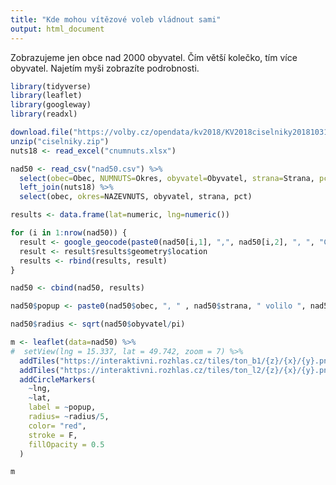 ```yaml
---
title: "Kde mohou vítězové voleb vládnout sami"
output: html_document
---
```


Zobrazujeme jen obce nad 2000 obyvatel. Čím větší kolečko, tím více obyvatel. Najetím myši zobrazíte podrobnosti. 


```r
library(tidyverse)
library(leaflet)
library(googleway)
library(readxl)

download.file("https://volby.cz/opendata/kv2018/KV2018ciselniky20181031.zip", "ciselniky.zip")
unzip("ciselniky.zip")
nuts18 <- read_excel("cnumnuts.xlsx")

nad50 <- read_csv("nad50.csv") %>%
  select(obec=Obec, NUMNUTS=Okres, obyvatel=Obyvatel, strana=Strana, pct=Procent) %>%
  left_join(nuts18) %>%
  select(obec, okres=NAZEVNUTS, obyvatel, strana, pct)

results <- data.frame(lat=numeric, lng=numeric())

for (i in 1:nrow(nad50)) {
  result <- google_geocode(paste0(nad50[i,1], ",", nad50[i,2], ", ", "Czechia"), key = "AIzaSyCaa6-1gRMSIS_9Pn8EWSkUsJy3SZDcSa0")
  result <- result$results$geometry$location
  results <- rbind(results, result)
}

nad50 <- cbind(nad50, results)

nad50$popup <- paste0(nad50$obec, ", " , nad50$strana, " volilo ", nad50$pct, " %")

nad50$radius <- sqrt(nad50$obyvatel/pi)

m <- leaflet(data=nad50) %>%
#  setView(lng = 15.337, lat = 49.742, zoom = 7) %>%
  addTiles("https://interaktivni.rozhlas.cz/tiles/ton_b1/{z}/{x}/{y}.png") %>%
  addTiles("https://interaktivni.rozhlas.cz/tiles/ton_l2/{z}/{x}/{y}.png") %>%
  addCircleMarkers(
    ~lng,
    ~lat,
    label = ~popup,
    radius= ~radius/5,
    color= "red",
    stroke = F,
    fillOpacity = 0.5
  )

m
```

